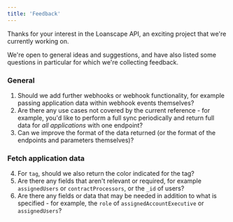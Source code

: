 ```yaml
---
title: 'Feedback'
---
```


Thanks for your interest in the Loanscape API, an exciting project that we're currently working on.

We're open to general ideas and suggestions, and have also listed some questions in particular for which we're collecting feedback.

### General

1. Should we add further webhooks or webhook functionality, for example passing application data within webhook events themselves?
2. Are there any use cases not covered by the current reference - for example, you'd like to perform a full sync periodically and return full data for *all applications* with one endpoint?
3. Can we improve the format of the data returned (or the format of the endpoints and parameters themselves)?

### Fetch application data

4. For `tag`, should we also return the color indicated for the tag?
5. Are there any fields that aren't relevant or required, for example `assignedUsers` or `contractProcessors`, or the `_id` of users?
6. Are there any fields or data that may be needed in addition to what is specified - for example, the `role` of `assignedAccountExecutive` or `assignedUsers`?